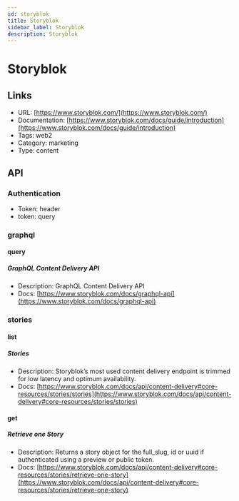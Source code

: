 ```yaml
---
id: storyblok
title: Storyblok
sidebar_label: Storyblok
description: Storyblok
---
```


# Storyblok

## Links

* URL: [https://www.storyblok.com/](https://www.storyblok.com/)
* Documentation: [https://www.storyblok.com/docs/guide/introduction](https://www.storyblok.com/docs/guide/introduction)
* Tags: web2
* Category: marketing
* Type: content

## API

### Authentication

* Token: header
* token: query

### graphql

#### query

##### GraphQL Content Delivery API

* Description: GraphQL Content Delivery API
* Docs: [https://www.storyblok.com/docs/graphql-api](https://www.storyblok.com/docs/graphql-api)

### stories

#### list

##### Stories

* Description: Storyblok’s most used content delivery endpoint is trimmed for low latency and optimum availability.
* Docs: [https://www.storyblok.com/docs/api/content-delivery#core-resources/stories/stories](https://www.storyblok.com/docs/api/content-delivery#core-resources/stories/stories)

#### get

##### Retrieve one Story

* Description: Returns a story object for the full_slug, id or uuid if authenticated using a preview or public token.
* Docs: [https://www.storyblok.com/docs/api/content-delivery#core-resources/stories/retrieve-one-story](https://www.storyblok.com/docs/api/content-delivery#core-resources/stories/retrieve-one-story)
